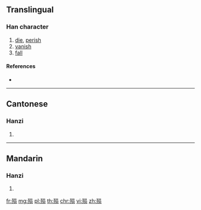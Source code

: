 {{also|殞|隕}}
==Translingual==

===Han character===
{{Han char|rn=78|rad=歹|as=07|sn=11|four=|canj=MNRBO}}

# [[die]], [[perish]]
# [[vanish]]
# [[fall]]

====References====
* {{Han ref|kx=0581.131|hdz=21387.150|uh=6B92|ud=27538}}

----

==Cantonese==

===Hanzi===
{{yue-hanzi|jyut=|y=wan5|tra=殞}}

# {{defn|lang=yue|sort=歹07}}

----

==Mandarin==

===Hanzi===
{{cmn-hanzi|tra=殞|pin=[[shì]] ([[shi4]]), [[yǔn]] ([[yun3]])|wg=shih<sup>4</sup>, yün<sup>3</sup>}}

# {{defn|lang=cmn|sort=歹07}}

[[fr:殒]]
[[mg:殒]]
[[pl:殒]]
[[th:殒]]
[[chr:殒]]
[[vi:殒]]
[[zh:殒]]